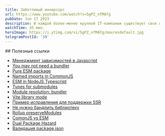 ```yaml
---
title: Заботливый иннерсорс
url: https://www.youtube.com/watch?v=5gPZ_nfMATg
pubDate: Jun 17 2023
description: В каждой более-менее крупной IT-компании существует своя культура кода, видение и стайлгайды. Всё это в долгосрочной перспективе можно формализовать в виде внутренних NPM-пакетов, чтобы ускорить старт новых проектов и упростить поддержку существующих. Но если с недостаточной ответственностью отнестись к DX, то общий пакет может создать дополнительные проблемы и ещё сильнее усложнить жизнь коллегам выяснением, почему же именно в их проекте всё сломалось. Чтобы не наступать на грабли, можно обратиться к опенсорс-проектам и позаимствовать инфраструктурные решения у них.
watchTime: 45 мин.
heroImage: https://i.ytimg.com/vi/5gPZ_nfMATg/maxresdefault.jpg
telegramPostId: '39'
---
```


<div data-pagefind-ignore>
## Полезные ссылки

- [Менеджмент зависимостей в Javascript](/hacknote-js/articles/dependency-management)
- [You may not need a bundler](https://cmdcolin.github.io/posts/2022-05-27-youmaynotneedabundler)
- [Pure ESM package](https://gist.github.com/sindresorhus/a39789f98801d908bbc7ff3ecc99d99c)
- [Named imports in CommonJS](https://simonplend.com/node-js-now-supports-named-imports-from-commonjs-modules-but-what-does-that-mean/)
- [ESM in NodeJS Typescript](https://www.typescriptlang.org/docs/handbook/esm-node.html)
- [Types for submodules](https://antfu.me/posts/types-for-sub-modules)
- [Module resolution: bundler](https://dev.to/ayc0/typescript-50-new-mode-bundler-esm-1jic)
- [Vite library mode](https://vitejs.dev/guide/build.html#library-mode)
- [Пример исправления для поддержки SSR](https://github.com/withastro/astro/issues/6341)
- [Не нужно бандлить библиотеку](https://github.com/webpack/webpack/issues/9337#issuecomment-524966201)
- [Rollup preserveModules](https://rollupjs.org/configuration-options/#output-preservemodules)
- [ComonJS vs ESM](https://telegra.ph/CommonJS-vs-ESM-12-22)
- [Dual Package Hazard](https://nodejs.org/api/packages.html#dual-package-hazard)
- [Валидация package.json](https://publint.dev/)
  </div>
